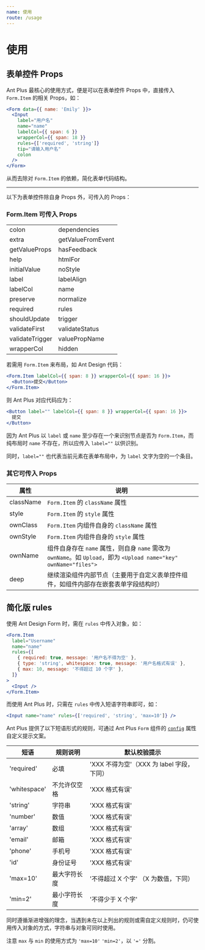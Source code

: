 ```yaml
---
name: 使用
route: /usage
---
```


# 使用

## 表单控件 Props

Ant Plus 最核心的使用方式，便是可以在表单控件 Props 中，直接传入 `Form.Item` 的相关 Props，如：

```jsx harmony
<Form data={{ name: 'Emily' }}>
  <Input
    label="用户名"
    name="name"
    labelCol={{ span: 6 }}
    wrapperCol={{ span: 18 }}
    rules={['required', 'string']}
    tip="请输入用户名"
    colon
  />
</Form>
```

从而去除对 `Form.Item` 的依赖，简化表单代码结构。

---

以下为表单控件除自身 Props 外，可传入的 Props：

### Form.Item 可传入 Props

|                 |                   |
| --------------- | ----------------- |
| colon           | dependencies      |
| extra           | getValueFromEvent |
| getValueProps   | hasFeedback       |
| help            | htmlFor           |
| initialValue    | noStyle           |
| label           | labelAlign        |
| labelCol        | name              |
| preserve        | normalize         |
| required        | rules             |
| shouldUpdate    | trigger           |
| validateFirst   | validateStatus    |
| validateTrigger | valuePropName     |
| wrapperCol      | hidden            |

若需用 `Form.Item` 来布局，如 Ant Design 代码：

```jsx
<Form.Item labelCol={{ span: 8 }} wrapperCol={{ span: 16 }}>
  <Button>提交</Button>
</Form.Item>
```

则 Ant Plus 对应代码应为：

```jsx
<Button label="" labelCol={{ span: 8 }} wrapperCol={{ span: 16 }}>
  提交
</Button>
```

因为 Ant Plus 以 `label` 或 `name` 至少存在一个来识别节点是否为 `Form.Item`，而纯布局时 `name` 不存在，所以应传入 `label=""` 以供识别。

同时，`label=""` 也代表当前元素在表单布局中，为 `label` 文字为空的一个条目。

### 其它可传入 Props

| 属性      | 说明                                                                                                              |
| --------- | ----------------------------------------------------------------------------------------------------------------- |
| className | `Form.Item` 的 `className` 属性                                                                                   |
| style     | `Form.Item` 的 `style` 属性                                                                                       |  |
| ownClass  | `Form.Item` 内组件自身的 `className` 属性                                                                         |
| ownStyle  | `Form.Item` 内组件自身的 `style` 属性                                                                             |
| ownName   | 组件自身存在 `name` 属性，则自身 `name` 需改为 `ownName`。如 `Upload`，即为 `<Upload name="key" ownName="files">` |
| deep      | 继续渲染组件内部节点（主要用于自定义表单控件组件，如组件内部存在嵌套表单字段结构时）                              |

## 简化版 rules

使用 Ant Design Form 时，需在 `rules` 中传入对象，如：

```jsx harmony
<Form.Item
  label="Username"
  name="name"
  rules={[
    { required: true, message: '用户名不得为空' },
    { type: 'string', whitespace: true, message: '用户名格式有误' },
    { max: 10, message: '不得超过 10 个字' },
  ]}
>
  <Input />
</Form.Item>
```

而使用 Ant Plus 时，只需在 `rules` 中传入短语字符串即可，如：

```jsx harmony
<Input name="name" rules={['required', 'string', 'max=10']} />
```

Ant Plus 提供了以下短语形式的规则，可通过 Ant Plus `Form` 组件的 [`config`](https://nanxiaobei.github.io/ant-plus/form#config) 属性自定义提示文案。

| 短语         | 规则说明     | 默认校验提示                              |
| ------------ | ------------ | ----------------------------------------- |
| 'required'   | 必填         | 'XXX 不得为空'（XXX 为 label 字段，下同） |
| 'whitespace' | 不允许仅空格 | 'XXX 格式有误'                            |
| 'string'     | 字符串       | 'XXX 格式有误'                            |
| 'number'     | 数值         | 'XXX 格式有误'                            |
| 'array'      | 数组         | 'XXX 格式有误'                            |
| 'email'      | 邮箱         | 'XXX 格式有误'                            |
| 'phone'      | 手机号       | 'XXX 格式有误'                            |
| 'id'         | 身份证号     | 'XXX 格式有误'                            |
| 'max=10'     | 最大字符长度 | '不得超过 X 个字' （X 为数值，下同）      |
| 'min=2'      | 最小字符长度 | '不得少于 X 个字'                         |

同时遵循渐进增强的理念，当遇到未在以上列出的规则或需自定义规则时，仍可使用传入对象的方式，字符串与对象可同时使用。

注意 `max` 与 `min` 的使用方式为 `'max=10'` `'min=2'`，以 `'='` 分割。
